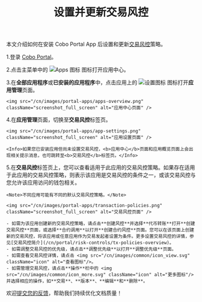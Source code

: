 ﻿---
title: "设置并更新交易风控"
sidebarTitle: "设置并更新交易风控"
---

本文介绍如何在安装 Cobo Portal App 后设置和更新[交易风控](/cn/portal/risk-controls/tx-policies-overview)策略。

1.登录 [Cobo Portal](https://portal.cobo.com/login)。

2.点击主菜单中的 <img src="/cn/images/common/icon_apps.svg" className="icon" alt="Apps 图标"/> 图标打开应用中心。

3.在**全部应用程序**或**已安装的应用程序**中，点击应用上的 <img src="/cn/images/common/icon_advanced.svg" className="icon" alt="设置图标"/> 图标打开**应用管理**页面。

    <img src="/cn/images/portal-apps/apps-overview.png" className="screenshot_full_screen" alt="应用中心页面" />

4.在**应用管理**页面，切换至**交易风控**标签页。

    <img src="/cn/images/portal-apps/app-settings.png" className="screenshot_full_screen" alt="应用设置页面" />

    <Info>如果您已安装应用但尚未设置交易风控，<b>应用中心</b>页面和应用概览页面上会出现相关提示消息，也可跳转至<b>交易风控</b>标签页。</Info>

5.在**交易风控**标签页上，您可以查看适用于此应用的交易风控策略。如果存在适用于此应用的交易风控策略，则表示该应用是交易风控的条件之一，或该交易风控与您允许该应用访问的钱包相关。

    <Note>不同应用可能有不同的默认交易风控策略。</Note>

    <img src="/cn/images/portal-apps/transaction-policies.png" className="screenshot_full_screen" alt="交易风控页面" />

    - 如需为该应用创建新的交易风控策略，请点击**创建风控**并选择**代币转账**打开**创建交易风控**页面，或选择**合约调用**以打开**创建合约风控**页面。您可以在该页面上创建新的交易风控，将该应用或任意应用作为交易发起者设置为条件。更多设置交易风控的详情，参见[交易风控简介](/cn/portal/risk-controls/tx-policies-overview)。
    - 如需调整交易风控的优先级，请点击**调整优先级**以打开**调整优先级**页面。
    - 如需查看交易风控详情，请点击 <img src="/cn/images/common/icon_view.svg" className="icon" alt="查看图标"/>。
    - 如需管理交易风控，请点击**操作**栏中的 <img src="/cn/images/common/icon_more.svg" className="icon" alt="更多图标"/> 并选择相应的操作，如**交易**、**版本**、**编辑**和**删除**。

<Tip>欢迎[提交您的反馈](https://forms.zohopublic.com/cobo/form/DocumentFeedbackForm/formperma/QvLOhxJv1_JMsJ-1dleZ8Itb_7rzN-LtgvsDdxosoVI?referrername=manuals)，帮助我们持续优化文档质量！</Tip>
